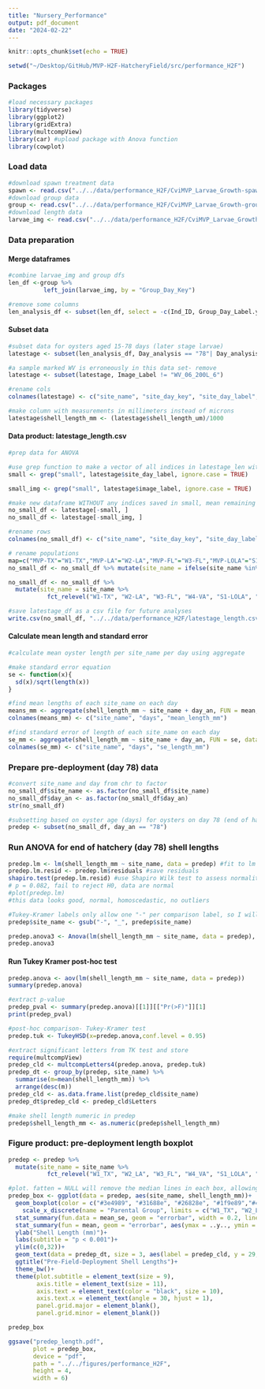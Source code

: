 ```yaml
---
title: "Nursery_Performance"
output: pdf_document  
date: "2024-02-22"
---
```


```r
knitr::opts_chunk$set(echo = TRUE)
```

```r
setwd("~/Desktop/GitHub/MVP-H2F-HatcheryField/src/performance_H2F")
```

### Packages
```r
#load necessary packages
library(tidyverse)
library(ggplot2)
library(gridExtra)
library(multcompView)
library(car) #upload package with Anova function
library(cowplot)
```

### Load data
```r
#download spawn treatment data
spawn <- read.csv("../../data/performance_H2F/CviMVP_Larvae_Growth-spawn_trt.csv")
#download group data
group <- read.csv("../../data/performance_H2F/CviMVP_Larvae_Growth-group.csv")
#download length data
larvae_img <- read.csv("../../data/performance_H2F/CviMVP_Larvae_Growth-larvae_img.csv")
```

### Data preparation
#### Merge dataframes
```r
#combine larvae_img and group dfs
len_df <-group %>%
          left_join(larvae_img, by = "Group_Day_Key")

#remove some columns
len_analysis_df <- subset(len_df, select = -c(Ind_ID, Group_Day_Label.y, Image_Key, Img_Notes,SpawnTrt_Key, Filter_size_µm, Sample_count, Group_count, Vial_label, Notes, Survival_rate_perc, Image_num, Num_Larvae_in_img, Hinge_Length_µm, Tank))
```

#### Subset data
```r
#subset data for oysters aged 15-78 days (later stage larvae)
latestage <- subset(len_analysis_df, Day_analysis == "78"| Day_analysis == "15-21")

#a sample marked WV is erroneously in this data set- remove
latestage <- subset(latestage, Image_Label != "WV_06_200L_6")

#rename cols
colnames(latestage) <- c("site_name", "site_day_key", "site_day_label", "day_trt", "day_an", "day", "date", "image_label", "shell_length_um")

#make column with measurements in millimeters instead of microns
latestage$shell_length_mm <- (latestage$shell_length_um)/1000
```

#### Data product: latestage_length.csv
```r
#prep data for ANOVA

#use grep function to make a vector of all indices in latestage_len with the phrase "small" in them. Samples marked "small" were collected at the same time as eyed stage oysters between days 15-21, and these "small" samples never developed to the eyed stage.
small <- grep("small", latestage$site_day_label, ignore.case = TRUE)

small_img <- grep("small", latestage$image_label, ignore.case = TRUE)

#make new dataframe WITHOUT any indices saved in small, mean remaining data are everything except small larvae
no_small_df <- latestage[-small, ]
no_small_df <- latestage[-small_img, ]

#rename rows
colnames(no_small_df) <- c("site_name", "site_day_key", "site_day_label", "day_trt", "day_an", "day", "date", "image_label", "shell_length_um", "shell_length_mm")

# rename populations
map=c("MVP-TX"="W1-TX","MVP-LA"="W2-LA","MVP-FL"="W3-FL","MVP-LOLA"="S1-LOLA","MVP-DEBY"="S2-DEBY", "MVP-JR"="W4-VA", "MVP-NH"="W5-NH", "MVP-ME"="W6-ME", "MVP-LARMIX" = "H1-HYBRIDMIX")
no_small_df <- no_small_df %>% mutate(site_name = ifelse(site_name %in% names(map), map[site_name], site_name))

no_small_df <- no_small_df %>% 
  mutate(site_name = site_name %>% 
           fct_relevel("W1-TX", "W2-LA", "W3-FL", "W4-VA", "S1-LOLA", "S2-DEBY", "W5-NH", "W6-ME", "H1-HYBRIDMIX"))

#save latestage_df as a csv file for future analyses
write.csv(no_small_df, "../../data/performance_H2F/latestage_length.csv")
```

#### Calculate mean length and standard error
```r
#calculate mean oyster length per site_name per day using aggregate

#make standard error equation
se <- function(x){
  sd(x)/sqrt(length(x))
}

#find mean lengths of each site_name on each day
means_mm <- aggregate(shell_length_mm ~ site_name + day_an, FUN = mean, data = no_small_df)
colnames(means_mm) <- c("site_name", "days", "mean_length_mm")

#find standard error of length of each site_name on each day
se_mm <- aggregate(shell_length_mm ~ site_name + day_an, FUN = se, data = no_small_df)
colnames(se_mm) <- c("site_name", "days", "se_length_mm")
```

### Prepare pre-deployment (day 78) data
```r
#convert site_name and day from chr to factor
no_small_df$site_name <- as.factor(no_small_df$site_name)
no_small_df$day_an <- as.factor(no_small_df$day_an)
str(no_small_df)

#subsetting based on oyster age (days) for oysters on day 78 (end of hatchery stage, pre field deployment)
predep <- subset(no_small_df, day_an == "78")
```

### Run ANOVA for end of hatchery (day 78) shell lengths
```r
predep.lm <- lm(shell_length_mm ~ site_name, data = predep) #fit to lm
predep.lm.resid <- predep.lm$residuals #save residuals
shapiro.test(predep.lm.resid) #use Shapiro Wilk test to assess normality
# p = 0.082, fail to reject H0, data are normal
#plot(predep.lm)
#this data looks good, normal, homoscedastic, no outliers

#Tukey-Kramer labels only allow one "-" per comparison label, so I will replace the "-" with "_"
predep$site_name <- gsub("-", "_", predep$site_name)

predep.anova3 <- Anova(lm(shell_length_mm ~ site_name, data = predep), type = 3)
predep.anova3
```

#### Run Tukey Kramer post-hoc test
```r
predep.anova <- aov(lm(shell_length_mm ~ site_name, data = predep))
summary(predep.anova) 

#extract p-value
predep_pval <- summary(predep.anova)[[1]][["Pr(>F)"]][1]
print(predep_pval)

#post-hoc comparison- Tukey-Kramer test
predep.tuk <- TukeyHSD(x=predep.anova,conf.level = 0.95)

#extract significant letters from TK test and store
require(multcompView)
predep_cld <- multcompLetters4(predep.anova, predep.tuk)
predep_dt <- group_by(predep, site_name) %>%
  summarise(m=mean(shell_length_mm)) %>%
  arrange(desc(m))
predep_cld <- as.data.frame.list(predep_cld$site_name)
predep_dt$predep_cld <- predep_cld$Letters

#make shell length numeric in predep
predep$shell_length_mm <- as.numeric(predep$shell_length_mm)
```

### Figure product: pre-deployment length boxplot
```r
predep <- predep %>% 
  mutate(site_name = site_name %>% 
           fct_relevel("W1_TX", "W2_LA", "W3_FL", "W4_VA", "S1_LOLA", "S2_DEBY", "W5_NH", "W6_ME", "H1_HYBRIDMIX"))

#plot. fatten = NULL will remove the median lines in each box, allowing me to display the mean instead. Making fatten = NULL will result in warning messages, but that's ok.
predep_box <- ggplot(data = predep, aes(site_name, shell_length_mm))+
  geom_boxplot(color = c("#3e4989", "#31688e", "#26828e", "#1f9e89","#440154","#482878",  "#35b779", "#6ece58", "#fde725"), fill = c("#3e4989", "#31688e", "#26828e", "#1f9e89","#440154","#482878",  "#35b779", "#6ece58", "#fde725"), linewidth = .2, fatten = NULL)+
    scale_x_discrete(name = "Parental Group", limits = c("W1_TX", "W2_LA","W3_FL", "W4_VA", "S1_LOLA", "S2_DEBY", "W5_NH", "W6_ME", "H1_HYBRIDMIX"), labels = c("W1-TX","W2-LA","W3-FL", "W4-VA", "S1-LOLA", "S2-DEBY", "W5-NH", "W6-ME", "H1-HYBRIDMIX"))+
  stat_summary(fun.data = mean_se, geom = "errorbar", width = 0.2, linewidth = .3, color = c("white", "white", "white", "white", "white", "white", "black", "black", "black"))+
  stat_summary(fun = mean, geom = "errorbar", aes(ymax = ..y.., ymin = ..y..), width = 0.75, linewidth = .3, linetype = "solid", color = c("white", "white", "white", "white", "white", "white", "black", "black", "black"))+
  ylab("Shell Length (mm)")+
  labs(subtitle = "p < 0.001")+
  ylim(c(0,32))+
  geom_text(data = predep_dt, size = 3, aes(label = predep_cld, y = 29, x = site_name), vjust = -0.5)+
  ggtitle("Pre-Field-Deployment Shell Lengths")+
  theme_bw()+
  theme(plot.subtitle = element_text(size = 9), 
        axis.title = element_text(size = 11), 
        axis.text = element_text(color = "black", size = 10), 
        axis.text.x = element_text(angle = 30, hjust = 1),
        panel.grid.major = element_blank(), 
        panel.grid.minor = element_blank())

predep_box

ggsave("predep_length.pdf",
       plot = predep_box,
       device = "pdf",
       path = "../../figures/performance_H2F",
       height = 4,
       width = 6)
```

